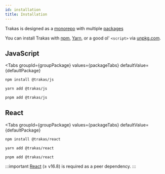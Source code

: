 ```yaml
---
id: installation
title: Installation
---
```



Trakas is designed as a [monorepo](https://en.wikipedia.org/wiki/Monorepo)
with multiple [packages](https://github.com/trakas/trakas/tree/main/packages)

You can install Trakas with [npm](https://www.npmjs.com), [Yarn](https://yarnpkg.com), or a good ol' `<script>` via [unpkg.com](https://unpkg.com).

## JavaScript

<Tabs
  groupId={groupPackage}
  values={packageTabs}
  defaultValue={defaultPackage}
>

<TabItem value="npm">

```bash
npm install @trakas/js
```

</TabItem>

<TabItem value="yarn">

```bash
yarn add @trakas/js
```

</TabItem>

<TabItem value="pnpm">

```bash
pnpm add @trakas/js
```

</TabItem>

</Tabs>

## React

<Tabs
  groupId={groupPackage}
  values={packageTabs}
  defaultValue={defaultPackage}
>

<TabItem value="npm">

```bash
npm install @trakas/react
```

</TabItem>

<TabItem value="yarn">

```bash
yarn add @trakas/react
```

</TabItem>

<TabItem value="pnpm">

```bash
pnpm add @trakas/react
```

</TabItem>

</Tabs>

:::important
[React](https://reactjs.org) (≥ v16.8) is required as a peer dependency.
:::
